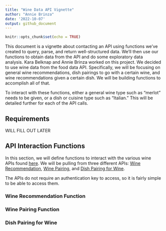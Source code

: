 ```yaml
---
title: "Wine Data API Vignette"
author: "Annie Brinza"
date: '2022-10-07'
output: github_document
---
```


```r
knitr::opts_chunk$set(echo = TRUE)
```

This document is a vignette about contacting an API using functions we've created to
query, parse, and return well-structured data. We’ll then use our functions to obtain data from the API
and do some exploratory data analysis. Kara Belknap and Annie Brinza worked on this project. We decided to use wine data from the food data API. Specifically, we will be focusing on general wine recommendations, dish pairings to go with a certain wine, and wine recommendations given a certain dish. We will be building functions to accomplish all of that.

To interact with these functions, either a general wine type such as "merlot" needs to be given, or a dish or cuisine type such as "Italian." This will be detailed further for each of the API calls.

## Requirements
WILL FILL OUT LATER


## API Interaction Functions
In this section, we will define functions to interact with the various wine APIs found [here](https://spoonacular.com/food-api/docs#Wine-Guide). We will be pulling from three different APIs: [Wine Recommendation](https://spoonacular.com/food-api/docs#Wine-Recommendation), [Wine Pairing](https://spoonacular.com/food-api/docs#Wine-Pairing), and [Dish Pairing for Wine](https://spoonacular.com/food-api/docs#Dish-Pairing-for-Wine). 

The APIs do not require an authentication key to access, so it is fairly simple to be able to access them. 

### Wine Recommendation Function

### Wine Pairing Function

### Dish Pairing for Wine
